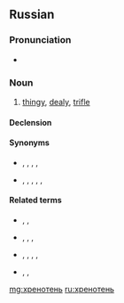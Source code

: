 ==Russian==

===Pronunciation===
* {{ru-IPA|хреноте́нь}}

===Noun===
{{ru-noun+|хреноте́нь|f}}

# {{context|colloquial|lang=ru}} [[thingy]], [[dealy]], [[trifle]]

====Declension====
{{ru-noun-table|хреноте́нь|f}}

====Synonyms====
* {{l|ru|ерунда́}}, {{l|ru|чушь}}, {{l|ru|дрянь}}, {{l|ru|дребедень}}, {{l|ru|хрень}}
* {{l|ru|вещь}}, {{l|ru|штуковина}}, {{l|ru|фигня́}}, {{l|ru|херня́}}, {{l|ru|хрень}}, {{l|ru|хреновина}}

====Related terms====
* {{l|ru|хрен}}, {{l|ru|хрень}}, {{l|ru|хреновина}}
* {{l|ru|хренов}}, {{l|ru|хреновый}}, {{l|ru|хреноватый}}, {{l|ru|охренителный}}
* {{l|ru|нахреначить}}, {{l|ru|нахреначить}}, {{l|ru|захреначить}}, {{l|ru|охренеть}}, {{l|ru|охреневать}}
* {{l|ru|хреново}}, {{l|ru|хреновато}}, {{l|ru|охренительно}}

[[mg:хренотень]]
[[ru:хренотень]]